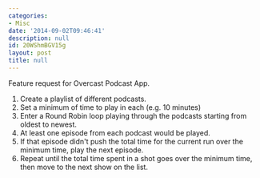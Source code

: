 ```yaml
---
categories:
- Misc
date: '2014-09-02T09:46:41'
description: null
id: 20WShmBGV15g
layout: post
title: null
---
```


Feature request for Overcast Podcast App. 

1. Create a playlist of different podcasts. 
2. Set a minimum of time to play in each (e.g. 10 minutes)
3. Enter a Round Robin loop playing through the podcasts starting from oldest to newest. 
4. At least one episode from each podcast would be played. 
5. If that episode didn't push the total time for the current run over the minimum time, play the next episode. 
6. Repeat until the total time spent in a shot goes over the minimum time, then move to the next show on the list. 







<!-- 

{% photo /i/aws-20120714--0630-03.jpg caption:"Fifty down. Fifty or so more to go..."%} 

-->



<!--

{% highlight json %}

[
  {
    "caption": "Plugin Unit Tests",
    "command": "plugin_unit_test"
  } 
]

{% endhighlight %}

-->